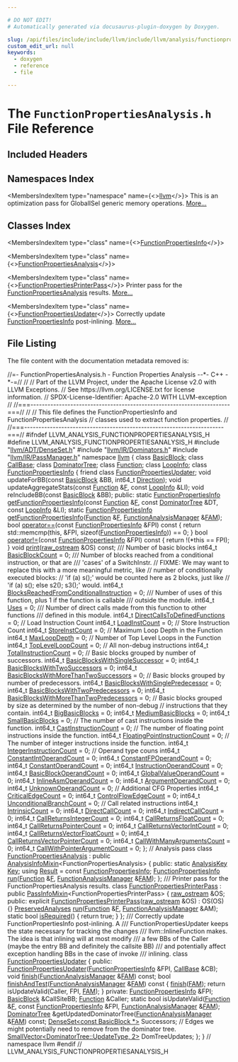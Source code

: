 ```yaml
---

# DO NOT EDIT!
# Automatically generated via docusaurus-plugin-doxygen by Doxygen.

slug: /api/files/include/include/llvm/include/llvm/analysis/functionpropertiesanalysis-h
custom_edit_url: null
keywords:
  - doxygen
  - reference
  - file

---
```





# The `FunctionPropertiesAnalysis.h` File Reference

<DoxygenPage pluginConfig={pluginConfig}>



## Included Headers

<IncludesList>
<IncludesListItem
  filePath="llvm/ADT/DenseSet.h"
  permalink="/docs/api/files/include/include/llvm/include/llvm/adt/denseset-h"
  isLocal="true" />
<IncludesListItem
  filePath="llvm/IR/Dominators.h"
  permalink="/docs/api/files/include/include/llvm/include/llvm/ir/dominators-h"
  isLocal="true" />
<IncludesListItem
  filePath="llvm/IR/PassManager.h"
  permalink="/docs/api/files/include/include/llvm/include/llvm/ir/passmanager-h"
  isLocal="true" />
</IncludesList>

## Namespaces Index

<MembersIndex>

<MembersIndexItem
  type="namespace"
  name={<><a href="/docs/api/namespaces/llvm">llvm</a></>}>
This is an optimization pass for GlobalISel generic memory operations. <a href="/docs/api/namespaces/llvm/#details">More...</a>
</MembersIndexItem>

</MembersIndex>

## Classes Index

<MembersIndex>

<MembersIndexItem
  type="class"
  name={<><a href="/docs/api/classes/llvm/functionpropertiesinfo">FunctionPropertiesInfo</a></>}>
</MembersIndexItem>

<MembersIndexItem
  type="class"
  name={<><a href="/docs/api/classes/llvm/functionpropertiesanalysis">FunctionPropertiesAnalysis</a></>}>
</MembersIndexItem>

<MembersIndexItem
  type="class"
  name={<><a href="/docs/api/classes/llvm/functionpropertiesprinterpass">FunctionPropertiesPrinterPass</a></>}>
Printer pass for the <a href="/docs/api/classes/llvm/functionpropertiesanalysis">FunctionPropertiesAnalysis</a> results. <a href="/docs/api/classes/llvm/functionpropertiesprinterpass/#details">More...</a>
</MembersIndexItem>

<MembersIndexItem
  type="class"
  name={<><a href="/docs/api/classes/llvm/functionpropertiesupdater">FunctionPropertiesUpdater</a></>}>
Correctly update <a href="/docs/api/classes/llvm/functionpropertiesinfo">FunctionPropertiesInfo</a> post-inlining. <a href="/docs/api/classes/llvm/functionpropertiesupdater/#details">More...</a>
</MembersIndexItem>

</MembersIndex>


## File Listing

The file content with the documentation metadata removed is:

<ProgramListing>

<Link id="l00001" /><CodeLine lineNumber="1"><Highlight kind="comment">//=- FunctionPropertiesAnalysis.h - Function Properties Analysis --&#42;- C++ -&#42;-=//</Highlight><Highlight kind="normal"></Highlight></CodeLine>
<Link id="l00002" /><CodeLine lineNumber="2"><Highlight kind="normal"></Highlight><Highlight kind="comment">//</Highlight><Highlight kind="normal"></Highlight></CodeLine>
<Link id="l00003" /><CodeLine lineNumber="3"><Highlight kind="normal"></Highlight><Highlight kind="comment">// Part of the LLVM Project, under the Apache License v2.0 with LLVM Exceptions.</Highlight><Highlight kind="normal"></Highlight></CodeLine>
<Link id="l00004" /><CodeLine lineNumber="4"><Highlight kind="normal"></Highlight><Highlight kind="comment">// See https://llvm.org/LICENSE.txt for license information.</Highlight><Highlight kind="normal"></Highlight></CodeLine>
<Link id="l00005" /><CodeLine lineNumber="5"><Highlight kind="normal"></Highlight><Highlight kind="comment">// SPDX-License-Identifier: Apache-2.0 WITH LLVM-exception</Highlight><Highlight kind="normal"></Highlight></CodeLine>
<Link id="l00006" /><CodeLine lineNumber="6"><Highlight kind="normal"></Highlight><Highlight kind="comment">//</Highlight><Highlight kind="normal"></Highlight></CodeLine>
<Link id="l00007" /><CodeLine lineNumber="7"><Highlight kind="normal"></Highlight><Highlight kind="comment">//===----------------------------------------------------------------------===//</Highlight><Highlight kind="normal"></Highlight></CodeLine>
<Link id="l00008" /><CodeLine lineNumber="8"><Highlight kind="normal"></Highlight><Highlight kind="comment">//</Highlight><Highlight kind="normal"></Highlight></CodeLine>
<Link id="l00009" /><CodeLine lineNumber="9"><Highlight kind="normal"></Highlight><Highlight kind="comment">// This file defines the FunctionPropertiesInfo and FunctionPropertiesAnalysis</Highlight><Highlight kind="normal"></Highlight></CodeLine>
<Link id="l00010" /><CodeLine lineNumber="10"><Highlight kind="normal"></Highlight><Highlight kind="comment">// classes used to extract function properties.</Highlight><Highlight kind="normal"></Highlight></CodeLine>
<Link id="l00011" /><CodeLine lineNumber="11"><Highlight kind="normal"></Highlight><Highlight kind="comment">//</Highlight><Highlight kind="normal"></Highlight></CodeLine>
<Link id="l00012" /><CodeLine lineNumber="12"><Highlight kind="normal"></Highlight><Highlight kind="comment">//===----------------------------------------------------------------------===//</Highlight><Highlight kind="normal"></Highlight></CodeLine>
<Link id="l00013" /><CodeLine lineNumber="13"><Highlight kind="normal"></Highlight></CodeLine>
<Link id="l00014" /><CodeLine lineNumber="14"><Highlight kind="normal"></Highlight><Highlight kind="preprocessor">#ifndef LLVM&#95;ANALYSIS&#95;FUNCTIONPROPERTIESANALYSIS&#95;H</Highlight><Highlight kind="normal"></Highlight></CodeLine>
<Link id="l00015" /><CodeLine lineNumber="15"><Highlight kind="normal"></Highlight><Highlight kind="preprocessor">#define LLVM&#95;ANALYSIS&#95;FUNCTIONPROPERTIESANALYSIS&#95;H</Highlight><Highlight kind="normal"></Highlight></CodeLine>
<Link id="l00016" /><CodeLine lineNumber="16"><Highlight kind="normal"></Highlight></CodeLine>
<Link id="l00017" /><CodeLine lineNumber="17"><Highlight kind="normal"></Highlight><Highlight kind="preprocessor">#include &quot;<a href="/docs/api/files/include/include/llvm/include/llvm/adt/denseset-h">llvm/ADT/DenseSet.h</a>&quot;</Highlight><Highlight kind="normal"></Highlight></CodeLine>
<Link id="l00018" /><CodeLine lineNumber="18"><Highlight kind="normal"></Highlight><Highlight kind="preprocessor">#include &quot;<a href="/docs/api/files/include/include/llvm/include/llvm/ir/dominators-h">llvm/IR/Dominators.h</a>&quot;</Highlight><Highlight kind="normal"></Highlight></CodeLine>
<Link id="l00019" /><CodeLine lineNumber="19"><Highlight kind="normal"></Highlight><Highlight kind="preprocessor">#include &quot;<a href="/docs/api/files/include/include/llvm/include/llvm/ir/passmanager-h">llvm/IR/PassManager.h</a>&quot;</Highlight><Highlight kind="normal"></Highlight></CodeLine>
<Link id="l00020" /><CodeLine lineNumber="20"><Highlight kind="normal"></Highlight></CodeLine>
<Link id="l00021" /><CodeLine lineNumber="21"><Highlight kind="normal"></Highlight><Highlight kind="keyword">namespace </Highlight><Highlight kind="normal"><a href="/docs/api/namespaces/llvm">llvm</a> &#123;</Highlight></CodeLine>
<Link id="l00022" /><CodeLine lineNumber="22"><Highlight kind="normal"></Highlight><Highlight kind="keyword">class </Highlight><Highlight kind="normal"><a href="/docs/api/classes/llvm/basicblock">BasicBlock</a>;</Highlight></CodeLine>
<Link id="l00023" /><CodeLine lineNumber="23"><Highlight kind="normal"></Highlight><Highlight kind="keyword">class </Highlight><Highlight kind="normal"><a href="/docs/api/classes/llvm/callbase">CallBase</a>;</Highlight></CodeLine>
<Link id="l00024" /><CodeLine lineNumber="24"><Highlight kind="normal"></Highlight><Highlight kind="keyword">class </Highlight><Highlight kind="normal"><a href="/docs/api/classes/llvm/dominatortree">DominatorTree</a>;</Highlight></CodeLine>
<Link id="l00025" /><CodeLine lineNumber="25"><Highlight kind="normal"></Highlight><Highlight kind="keyword">class </Highlight><Highlight kind="normal"><a href="/docs/api/classes/llvm/function">Function</a>;</Highlight></CodeLine>
<Link id="l00026" /><CodeLine lineNumber="26"><Highlight kind="normal"></Highlight><Highlight kind="keyword">class </Highlight><Highlight kind="normal"><a href="/docs/api/classes/llvm/loopinfo">LoopInfo</a>;</Highlight></CodeLine>
<Link id="l00027" /><CodeLine lineNumber="27"><Highlight kind="normal"></Highlight></CodeLine>
<Link id="l00028" /><CodeLine lineNumber="28" lineLink="/docs/api/classes/llvm/functionpropertiesinfo"><Highlight kind="normal"></Highlight><Highlight kind="keyword">class </Highlight><Highlight kind="normal"><a href="/docs/api/classes/llvm/functionpropertiesinfo">FunctionPropertiesInfo</a> &#123;</Highlight></CodeLine>
<Link id="l00029" /><CodeLine lineNumber="29" lineLink="/docs/api/classes/llvm/functionpropertiesinfo/#a886864b4db05ccf27a372a475521511a"><Highlight kind="normal">  </Highlight><Highlight kind="keyword">friend</Highlight><Highlight kind="normal"> </Highlight><Highlight kind="keyword">class </Highlight><Highlight kind="normal"><a href="/docs/api/classes/llvm/functionpropertiesinfo/#a886864b4db05ccf27a372a475521511a">FunctionPropertiesUpdater</a>;</Highlight></CodeLine>
<Link id="l00030" /><CodeLine lineNumber="30"><Highlight kind="normal">  </Highlight><Highlight kind="keywordtype">void</Highlight><Highlight kind="normal"> updateForBB(</Highlight><Highlight kind="keyword">const</Highlight><Highlight kind="normal"> <a href="/docs/api/classes/llvm/basicblock">BasicBlock</a> &amp;BB, int64&#95;t <a href="/docs/api/files/lib/lib/analysis/loopinfo-cpp/#ab4c7e3039b29b12e4dc97bcae93d79c3">Direction</a>);</Highlight></CodeLine>
<Link id="l00031" /><CodeLine lineNumber="31"><Highlight kind="normal">  </Highlight><Highlight kind="keywordtype">void</Highlight><Highlight kind="normal"> updateAggregateStats(</Highlight><Highlight kind="keyword">const</Highlight><Highlight kind="normal"> <a href="/docs/api/classes/llvm/function">Function</a> &amp;<a href="/docs/api/files/lib/lib/support/md5-cpp/#a96d73bbd7af15cb1fc38c3f4a3bd82e9">F</a>, </Highlight><Highlight kind="keyword">const</Highlight><Highlight kind="normal"> <a href="/docs/api/classes/llvm/loopinfo">LoopInfo</a> &amp;LI);</Highlight></CodeLine>
<Link id="l00032" /><CodeLine lineNumber="32"><Highlight kind="normal">  </Highlight><Highlight kind="keywordtype">void</Highlight><Highlight kind="normal"> reIncludeBB(</Highlight><Highlight kind="keyword">const</Highlight><Highlight kind="normal"> <a href="/docs/api/classes/llvm/basicblock">BasicBlock</a> &amp;BB);</Highlight></CodeLine>
<Link id="l00033" /><CodeLine lineNumber="33"><Highlight kind="normal"></Highlight></CodeLine>
<Link id="l00034" /><CodeLine lineNumber="34"><Highlight kind="normal"></Highlight><Highlight kind="keyword">public</Highlight><Highlight kind="normal">:</Highlight></CodeLine>
<Link id="l00035" /><CodeLine lineNumber="35"><Highlight kind="normal">  </Highlight><Highlight kind="keyword">static</Highlight><Highlight kind="normal"> <a href="/docs/api/classes/llvm/functionpropertiesinfo">FunctionPropertiesInfo</a></Highlight></CodeLine>
<Link id="l00036" /><CodeLine lineNumber="36"><Highlight kind="normal">  <a href="/docs/api/classes/llvm/functionpropertiesinfo/#a68ed7ba6b7bd3212a48c4fb730e1bc4e">getFunctionPropertiesInfo</a>(</Highlight><Highlight kind="keyword">const</Highlight><Highlight kind="normal"> <a href="/docs/api/classes/llvm/function">Function</a> &amp;<a href="/docs/api/files/lib/lib/support/md5-cpp/#a96d73bbd7af15cb1fc38c3f4a3bd82e9">F</a>, </Highlight><Highlight kind="keyword">const</Highlight><Highlight kind="normal"> <a href="/docs/api/classes/llvm/dominatortree">DominatorTree</a> &amp;DT,</Highlight></CodeLine>
<Link id="l00037" /><CodeLine lineNumber="37"><Highlight kind="normal">                            </Highlight><Highlight kind="keyword">const</Highlight><Highlight kind="normal"> <a href="/docs/api/classes/llvm/loopinfo">LoopInfo</a> &amp;LI);</Highlight></CodeLine>
<Link id="l00038" /><CodeLine lineNumber="38"><Highlight kind="normal"></Highlight></CodeLine>
<Link id="l00039" /><CodeLine lineNumber="39"><Highlight kind="normal">  </Highlight><Highlight kind="keyword">static</Highlight><Highlight kind="normal"> <a href="/docs/api/classes/llvm/functionpropertiesinfo">FunctionPropertiesInfo</a></Highlight></CodeLine>
<Link id="l00040" /><CodeLine lineNumber="40"><Highlight kind="normal">  <a href="/docs/api/classes/llvm/functionpropertiesinfo/#a68ed7ba6b7bd3212a48c4fb730e1bc4e">getFunctionPropertiesInfo</a>(<a href="/docs/api/classes/llvm/function">Function</a> &amp;<a href="/docs/api/files/lib/lib/support/md5-cpp/#a96d73bbd7af15cb1fc38c3f4a3bd82e9">F</a>, <a href="/docs/api/namespaces/llvm/#adce09a5a0de0e3177eb00e932734af2f">FunctionAnalysisManager</a> &amp;<a href="/docs/api/files/lib/lib/passes/passbuilderbindings-cpp/#a83c7e5ca51099e4efa895791a02fb0ed">FAM</a>);</Highlight></CodeLine>
<Link id="l00041" /><CodeLine lineNumber="41"><Highlight kind="normal"></Highlight></CodeLine>
<Link id="l00042" /><CodeLine lineNumber="42" lineLink="/docs/api/classes/llvm/functionpropertiesinfo/#a3cb372b19419778250762c60ff7ffe9a"><Highlight kind="normal">  </Highlight><Highlight kind="keywordtype">bool</Highlight><Highlight kind="normal"> <a href="/docs/api/classes/llvm/functionpropertiesinfo/#a3cb372b19419778250762c60ff7ffe9a">operator==</a>(</Highlight><Highlight kind="keyword">const</Highlight><Highlight kind="normal"> <a href="/docs/api/classes/llvm/functionpropertiesinfo">FunctionPropertiesInfo</a> &amp;FPI)</Highlight><Highlight kind="keyword"> const </Highlight><Highlight kind="normal">&#123;</Highlight></CodeLine>
<Link id="l00043" /><CodeLine lineNumber="43"><Highlight kind="normal">    </Highlight><Highlight kind="keywordflow">return</Highlight><Highlight kind="normal"> std::memcmp(</Highlight><Highlight kind="keyword">this</Highlight><Highlight kind="normal">, &amp;FPI, </Highlight><Highlight kind="keyword">sizeof</Highlight><Highlight kind="normal">(<a href="/docs/api/classes/llvm/functionpropertiesinfo">FunctionPropertiesInfo</a>)) == 0;</Highlight></CodeLine>
<Link id="l00044" /><CodeLine lineNumber="44"><Highlight kind="normal">  &#125;</Highlight></CodeLine>
<Link id="l00045" /><CodeLine lineNumber="45"><Highlight kind="normal"></Highlight></CodeLine>
<Link id="l00046" /><CodeLine lineNumber="46" lineLink="/docs/api/classes/llvm/functionpropertiesinfo/#a1afbdf7e5e533d1eae71d8e1ed98b2a5"><Highlight kind="normal">  </Highlight><Highlight kind="keywordtype">bool</Highlight><Highlight kind="normal"> <a href="/docs/api/classes/llvm/functionpropertiesinfo/#a1afbdf7e5e533d1eae71d8e1ed98b2a5">operator!=</a>(</Highlight><Highlight kind="keyword">const</Highlight><Highlight kind="normal"> <a href="/docs/api/classes/llvm/functionpropertiesinfo">FunctionPropertiesInfo</a> &amp;FPI)</Highlight><Highlight kind="keyword"> const </Highlight><Highlight kind="normal">&#123;</Highlight></CodeLine>
<Link id="l00047" /><CodeLine lineNumber="47"><Highlight kind="normal">    </Highlight><Highlight kind="keywordflow">return</Highlight><Highlight kind="normal"> !(&#42;</Highlight><Highlight kind="keyword">this</Highlight><Highlight kind="normal"> == FPI);</Highlight></CodeLine>
<Link id="l00048" /><CodeLine lineNumber="48"><Highlight kind="normal">  &#125;</Highlight></CodeLine>
<Link id="l00049" /><CodeLine lineNumber="49"><Highlight kind="normal"></Highlight></CodeLine>
<Link id="l00050" /><CodeLine lineNumber="50"><Highlight kind="normal">  </Highlight><Highlight kind="keywordtype">void</Highlight><Highlight kind="normal"> <a href="/docs/api/classes/llvm/functionpropertiesinfo/#adede9cdc7aba484c6cdbd3f25bd03e24">print</a>(<a href="/docs/api/classes/llvm/raw-ostream">raw&#95;ostream</a> &amp;OS) </Highlight><Highlight kind="keyword">const</Highlight><Highlight kind="normal">;</Highlight></CodeLine>
<Link id="l00051" /><CodeLine lineNumber="51"><Highlight kind="normal"></Highlight><Highlight kind="comment"></Highlight></CodeLine>
<Link id="l00052" /><CodeLine lineNumber="52"><Highlight kind="comment">  /// Number of basic blocks</Highlight><Highlight kind="normal"></Highlight></CodeLine>
<Link id="l00053" /><CodeLine lineNumber="53" lineLink="/docs/api/classes/llvm/functionpropertiesinfo/#a2b7e1c18db3d25b69a62d65a0cba8534"><Highlight kind="normal">  int64&#95;t <a href="/docs/api/classes/llvm/functionpropertiesinfo/#a2b7e1c18db3d25b69a62d65a0cba8534">BasicBlockCount</a> = 0;</Highlight></CodeLine>
<Link id="l00054" /><CodeLine lineNumber="54"><Highlight kind="normal"></Highlight><Highlight kind="comment"></Highlight></CodeLine>
<Link id="l00055" /><CodeLine lineNumber="55"><Highlight kind="comment">  /// Number of blocks reached from a conditional instruction, or that are</Highlight></CodeLine>
<Link id="l00056" /><CodeLine lineNumber="56"><Highlight kind="comment">  /// &#39;cases&#39; of a SwitchInstr.</Highlight><Highlight kind="normal"></Highlight></CodeLine>
<Link id="l00057" /><CodeLine lineNumber="57"><Highlight kind="normal">  </Highlight><Highlight kind="comment">// FIXME: We may want to replace this with a more meaningful metric, like</Highlight><Highlight kind="normal"></Highlight></CodeLine>
<Link id="l00058" /><CodeLine lineNumber="58"><Highlight kind="normal">  </Highlight><Highlight kind="comment">// number of conditionally executed blocks:</Highlight><Highlight kind="normal"></Highlight></CodeLine>
<Link id="l00059" /><CodeLine lineNumber="59"><Highlight kind="normal">  </Highlight><Highlight kind="comment">// &#39;if (a) s();&#39; would be counted here as 2 blocks, just like</Highlight><Highlight kind="normal"></Highlight></CodeLine>
<Link id="l00060" /><CodeLine lineNumber="60"><Highlight kind="normal">  </Highlight><Highlight kind="comment">// &#39;if (a) s(); else s2(); s3();&#39; would.</Highlight><Highlight kind="normal"></Highlight></CodeLine>
<Link id="l00061" /><CodeLine lineNumber="61" lineLink="/docs/api/classes/llvm/functionpropertiesinfo/#a663748cdd1091a504e2dde978d147892"><Highlight kind="normal">  int64&#95;t <a href="/docs/api/classes/llvm/functionpropertiesinfo/#a663748cdd1091a504e2dde978d147892">BlocksReachedFromConditionalInstruction</a> = 0;</Highlight></CodeLine>
<Link id="l00062" /><CodeLine lineNumber="62"><Highlight kind="normal"></Highlight><Highlight kind="comment"></Highlight></CodeLine>
<Link id="l00063" /><CodeLine lineNumber="63"><Highlight kind="comment">  /// Number of uses of this function, plus 1 if the function is callable</Highlight></CodeLine>
<Link id="l00064" /><CodeLine lineNumber="64"><Highlight kind="comment">  /// outside the module.</Highlight><Highlight kind="normal"></Highlight></CodeLine>
<Link id="l00065" /><CodeLine lineNumber="65" lineLink="/docs/api/classes/llvm/functionpropertiesinfo/#a2ca2637b684b923ec6836f54a464dadd"><Highlight kind="normal">  int64&#95;t <a href="/docs/api/classes/llvm/functionpropertiesinfo/#a2ca2637b684b923ec6836f54a464dadd">Uses</a> = 0;</Highlight></CodeLine>
<Link id="l00066" /><CodeLine lineNumber="66"><Highlight kind="normal"></Highlight><Highlight kind="comment"></Highlight></CodeLine>
<Link id="l00067" /><CodeLine lineNumber="67"><Highlight kind="comment">  /// Number of direct calls made from this function to other functions</Highlight></CodeLine>
<Link id="l00068" /><CodeLine lineNumber="68"><Highlight kind="comment">  /// defined in this module.</Highlight><Highlight kind="normal"></Highlight></CodeLine>
<Link id="l00069" /><CodeLine lineNumber="69" lineLink="/docs/api/classes/llvm/functionpropertiesinfo/#afa568a5b2ab440f02bbc9eef3863a619"><Highlight kind="normal">  int64&#95;t <a href="/docs/api/classes/llvm/functionpropertiesinfo/#afa568a5b2ab440f02bbc9eef3863a619">DirectCallsToDefinedFunctions</a> = 0;</Highlight></CodeLine>
<Link id="l00070" /><CodeLine lineNumber="70"><Highlight kind="normal"></Highlight></CodeLine>
<Link id="l00071" /><CodeLine lineNumber="71"><Highlight kind="normal">  </Highlight><Highlight kind="comment">// Load Instruction Count</Highlight><Highlight kind="normal"></Highlight></CodeLine>
<Link id="l00072" /><CodeLine lineNumber="72" lineLink="/docs/api/classes/llvm/functionpropertiesinfo/#a490e2c5ef224a61db5d5819703163670"><Highlight kind="normal">  int64&#95;t <a href="/docs/api/classes/llvm/functionpropertiesinfo/#a490e2c5ef224a61db5d5819703163670">LoadInstCount</a> = 0;</Highlight></CodeLine>
<Link id="l00073" /><CodeLine lineNumber="73"><Highlight kind="normal"></Highlight></CodeLine>
<Link id="l00074" /><CodeLine lineNumber="74"><Highlight kind="normal">  </Highlight><Highlight kind="comment">// Store Instruction Count</Highlight><Highlight kind="normal"></Highlight></CodeLine>
<Link id="l00075" /><CodeLine lineNumber="75" lineLink="/docs/api/classes/llvm/functionpropertiesinfo/#a2770ff2459fe32e31fda286e27a33fbb"><Highlight kind="normal">  int64&#95;t <a href="/docs/api/classes/llvm/functionpropertiesinfo/#a2770ff2459fe32e31fda286e27a33fbb">StoreInstCount</a> = 0;</Highlight></CodeLine>
<Link id="l00076" /><CodeLine lineNumber="76"><Highlight kind="normal"></Highlight></CodeLine>
<Link id="l00077" /><CodeLine lineNumber="77"><Highlight kind="normal">  </Highlight><Highlight kind="comment">// Maximum Loop Depth in the Function</Highlight><Highlight kind="normal"></Highlight></CodeLine>
<Link id="l00078" /><CodeLine lineNumber="78" lineLink="/docs/api/classes/llvm/functionpropertiesinfo/#a9af69ccb450a5f5cd164f6176e24f7e6"><Highlight kind="normal">  int64&#95;t <a href="/docs/api/classes/llvm/functionpropertiesinfo/#a9af69ccb450a5f5cd164f6176e24f7e6">MaxLoopDepth</a> = 0;</Highlight></CodeLine>
<Link id="l00079" /><CodeLine lineNumber="79"><Highlight kind="normal"></Highlight></CodeLine>
<Link id="l00080" /><CodeLine lineNumber="80"><Highlight kind="normal">  </Highlight><Highlight kind="comment">// Number of Top Level Loops in the Function</Highlight><Highlight kind="normal"></Highlight></CodeLine>
<Link id="l00081" /><CodeLine lineNumber="81" lineLink="/docs/api/classes/llvm/functionpropertiesinfo/#a534d23cdf9db6e5b7d49e36d61f23726"><Highlight kind="normal">  int64&#95;t <a href="/docs/api/classes/llvm/functionpropertiesinfo/#a534d23cdf9db6e5b7d49e36d61f23726">TopLevelLoopCount</a> = 0;</Highlight></CodeLine>
<Link id="l00082" /><CodeLine lineNumber="82"><Highlight kind="normal"></Highlight></CodeLine>
<Link id="l00083" /><CodeLine lineNumber="83"><Highlight kind="normal">  </Highlight><Highlight kind="comment">// All non-debug instructions</Highlight><Highlight kind="normal"></Highlight></CodeLine>
<Link id="l00084" /><CodeLine lineNumber="84" lineLink="/docs/api/classes/llvm/functionpropertiesinfo/#ae0ec2659390ab61b126f336e2727d0c7"><Highlight kind="normal">  int64&#95;t <a href="/docs/api/classes/llvm/functionpropertiesinfo/#ae0ec2659390ab61b126f336e2727d0c7">TotalInstructionCount</a> = 0;</Highlight></CodeLine>
<Link id="l00085" /><CodeLine lineNumber="85"><Highlight kind="normal"></Highlight></CodeLine>
<Link id="l00086" /><CodeLine lineNumber="86"><Highlight kind="normal">  </Highlight><Highlight kind="comment">// Basic blocks grouped by number of successors.</Highlight><Highlight kind="normal"></Highlight></CodeLine>
<Link id="l00087" /><CodeLine lineNumber="87" lineLink="/docs/api/classes/llvm/functionpropertiesinfo/#a8c77f25ebf21adb8f65d8e61579d64d2"><Highlight kind="normal">  int64&#95;t <a href="/docs/api/classes/llvm/functionpropertiesinfo/#a8c77f25ebf21adb8f65d8e61579d64d2">BasicBlocksWithSingleSuccessor</a> = 0;</Highlight></CodeLine>
<Link id="l00088" /><CodeLine lineNumber="88" lineLink="/docs/api/classes/llvm/functionpropertiesinfo/#a2dc9ab6610aba119c67518b47582203b"><Highlight kind="normal">  int64&#95;t <a href="/docs/api/classes/llvm/functionpropertiesinfo/#a2dc9ab6610aba119c67518b47582203b">BasicBlocksWithTwoSuccessors</a> = 0;</Highlight></CodeLine>
<Link id="l00089" /><CodeLine lineNumber="89" lineLink="/docs/api/classes/llvm/functionpropertiesinfo/#a00f3b57cfbec2df727b1fff9d35f7ebb"><Highlight kind="normal">  int64&#95;t <a href="/docs/api/classes/llvm/functionpropertiesinfo/#a00f3b57cfbec2df727b1fff9d35f7ebb">BasicBlocksWithMoreThanTwoSuccessors</a> = 0;</Highlight></CodeLine>
<Link id="l00090" /><CodeLine lineNumber="90"><Highlight kind="normal"></Highlight></CodeLine>
<Link id="l00091" /><CodeLine lineNumber="91"><Highlight kind="normal">  </Highlight><Highlight kind="comment">// Basic blocks grouped by number of predecessors.</Highlight><Highlight kind="normal"></Highlight></CodeLine>
<Link id="l00092" /><CodeLine lineNumber="92" lineLink="/docs/api/classes/llvm/functionpropertiesinfo/#a02c8dc4158b8028a250c19e6f47a1c88"><Highlight kind="normal">  int64&#95;t <a href="/docs/api/classes/llvm/functionpropertiesinfo/#a02c8dc4158b8028a250c19e6f47a1c88">BasicBlocksWithSinglePredecessor</a> = 0;</Highlight></CodeLine>
<Link id="l00093" /><CodeLine lineNumber="93" lineLink="/docs/api/classes/llvm/functionpropertiesinfo/#abbaaedd51d50e8e5d4f12936b6092afe"><Highlight kind="normal">  int64&#95;t <a href="/docs/api/classes/llvm/functionpropertiesinfo/#abbaaedd51d50e8e5d4f12936b6092afe">BasicBlocksWithTwoPredecessors</a> = 0;</Highlight></CodeLine>
<Link id="l00094" /><CodeLine lineNumber="94" lineLink="/docs/api/classes/llvm/functionpropertiesinfo/#ae60674a99c5124a11da30ee89fefe0a6"><Highlight kind="normal">  int64&#95;t <a href="/docs/api/classes/llvm/functionpropertiesinfo/#ae60674a99c5124a11da30ee89fefe0a6">BasicBlocksWithMoreThanTwoPredecessors</a> = 0;</Highlight></CodeLine>
<Link id="l00095" /><CodeLine lineNumber="95"><Highlight kind="normal"></Highlight></CodeLine>
<Link id="l00096" /><CodeLine lineNumber="96"><Highlight kind="normal">  </Highlight><Highlight kind="comment">// Basic blocks grouped by size as determined by the number of non-debug</Highlight><Highlight kind="normal"></Highlight></CodeLine>
<Link id="l00097" /><CodeLine lineNumber="97"><Highlight kind="normal">  </Highlight><Highlight kind="comment">// instructions that they contain.</Highlight><Highlight kind="normal"></Highlight></CodeLine>
<Link id="l00098" /><CodeLine lineNumber="98" lineLink="/docs/api/classes/llvm/functionpropertiesinfo/#a30fb3d6c9e3d445628128a9331202a31"><Highlight kind="normal">  int64&#95;t <a href="/docs/api/classes/llvm/functionpropertiesinfo/#a30fb3d6c9e3d445628128a9331202a31">BigBasicBlocks</a> = 0;</Highlight></CodeLine>
<Link id="l00099" /><CodeLine lineNumber="99" lineLink="/docs/api/classes/llvm/functionpropertiesinfo/#ac3e2ec6e66b73ef9ed8cede604d3cb2c"><Highlight kind="normal">  int64&#95;t <a href="/docs/api/classes/llvm/functionpropertiesinfo/#ac3e2ec6e66b73ef9ed8cede604d3cb2c">MediumBasicBlocks</a> = 0;</Highlight></CodeLine>
<Link id="l00100" /><CodeLine lineNumber="100" lineLink="/docs/api/classes/llvm/functionpropertiesinfo/#ae2c17872c13c258a49267ed0d5175fb0"><Highlight kind="normal">  int64&#95;t <a href="/docs/api/classes/llvm/functionpropertiesinfo/#ae2c17872c13c258a49267ed0d5175fb0">SmallBasicBlocks</a> = 0;</Highlight></CodeLine>
<Link id="l00101" /><CodeLine lineNumber="101"><Highlight kind="normal"></Highlight></CodeLine>
<Link id="l00102" /><CodeLine lineNumber="102"><Highlight kind="normal">  </Highlight><Highlight kind="comment">// The number of cast instructions inside the function.</Highlight><Highlight kind="normal"></Highlight></CodeLine>
<Link id="l00103" /><CodeLine lineNumber="103" lineLink="/docs/api/classes/llvm/functionpropertiesinfo/#a25c01b3edcb7847ce4a513fc983c0ca5"><Highlight kind="normal">  int64&#95;t <a href="/docs/api/classes/llvm/functionpropertiesinfo/#a25c01b3edcb7847ce4a513fc983c0ca5">CastInstructionCount</a> = 0;</Highlight></CodeLine>
<Link id="l00104" /><CodeLine lineNumber="104"><Highlight kind="normal"></Highlight></CodeLine>
<Link id="l00105" /><CodeLine lineNumber="105"><Highlight kind="normal">  </Highlight><Highlight kind="comment">// The number of floating point instructions inside the function.</Highlight><Highlight kind="normal"></Highlight></CodeLine>
<Link id="l00106" /><CodeLine lineNumber="106" lineLink="/docs/api/classes/llvm/functionpropertiesinfo/#a5054257d37951c5fb9c0b2c39c28492e"><Highlight kind="normal">  int64&#95;t <a href="/docs/api/classes/llvm/functionpropertiesinfo/#a5054257d37951c5fb9c0b2c39c28492e">FloatingPointInstructionCount</a> = 0;</Highlight></CodeLine>
<Link id="l00107" /><CodeLine lineNumber="107"><Highlight kind="normal"></Highlight></CodeLine>
<Link id="l00108" /><CodeLine lineNumber="108"><Highlight kind="normal">  </Highlight><Highlight kind="comment">// The number of integer instructions inside the function.</Highlight><Highlight kind="normal"></Highlight></CodeLine>
<Link id="l00109" /><CodeLine lineNumber="109" lineLink="/docs/api/classes/llvm/functionpropertiesinfo/#acf6ba82d34a98be344d086912685c37f"><Highlight kind="normal">  int64&#95;t <a href="/docs/api/classes/llvm/functionpropertiesinfo/#acf6ba82d34a98be344d086912685c37f">IntegerInstructionCount</a> = 0;</Highlight></CodeLine>
<Link id="l00110" /><CodeLine lineNumber="110"><Highlight kind="normal"></Highlight></CodeLine>
<Link id="l00111" /><CodeLine lineNumber="111"><Highlight kind="normal">  </Highlight><Highlight kind="comment">// Operand type couns</Highlight><Highlight kind="normal"></Highlight></CodeLine>
<Link id="l00112" /><CodeLine lineNumber="112" lineLink="/docs/api/classes/llvm/functionpropertiesinfo/#aed88a5e62e7ddbb06e413f889139f199"><Highlight kind="normal">  int64&#95;t <a href="/docs/api/classes/llvm/functionpropertiesinfo/#aed88a5e62e7ddbb06e413f889139f199">ConstantIntOperandCount</a> = 0;</Highlight></CodeLine>
<Link id="l00113" /><CodeLine lineNumber="113" lineLink="/docs/api/classes/llvm/functionpropertiesinfo/#a2ced99726c7114e40ce280476f1a5693"><Highlight kind="normal">  int64&#95;t <a href="/docs/api/classes/llvm/functionpropertiesinfo/#a2ced99726c7114e40ce280476f1a5693">ConstantFPOperandCount</a> = 0;</Highlight></CodeLine>
<Link id="l00114" /><CodeLine lineNumber="114" lineLink="/docs/api/classes/llvm/functionpropertiesinfo/#ae7bed2afee172dd9df892cdd341be315"><Highlight kind="normal">  int64&#95;t <a href="/docs/api/classes/llvm/functionpropertiesinfo/#ae7bed2afee172dd9df892cdd341be315">ConstantOperandCount</a> = 0;</Highlight></CodeLine>
<Link id="l00115" /><CodeLine lineNumber="115" lineLink="/docs/api/classes/llvm/functionpropertiesinfo/#a4b4514ef1c282109ceb4680713418db6"><Highlight kind="normal">  int64&#95;t <a href="/docs/api/classes/llvm/functionpropertiesinfo/#a4b4514ef1c282109ceb4680713418db6">InstructionOperandCount</a> = 0;</Highlight></CodeLine>
<Link id="l00116" /><CodeLine lineNumber="116" lineLink="/docs/api/classes/llvm/functionpropertiesinfo/#aa51c47c6bee2b5506e777b14f81795ab"><Highlight kind="normal">  int64&#95;t <a href="/docs/api/classes/llvm/functionpropertiesinfo/#aa51c47c6bee2b5506e777b14f81795ab">BasicBlockOperandCount</a> = 0;</Highlight></CodeLine>
<Link id="l00117" /><CodeLine lineNumber="117" lineLink="/docs/api/classes/llvm/functionpropertiesinfo/#a7099d10bb88ea5057bdf7aee07969d36"><Highlight kind="normal">  int64&#95;t <a href="/docs/api/classes/llvm/functionpropertiesinfo/#a7099d10bb88ea5057bdf7aee07969d36">GlobalValueOperandCount</a> = 0;</Highlight></CodeLine>
<Link id="l00118" /><CodeLine lineNumber="118" lineLink="/docs/api/classes/llvm/functionpropertiesinfo/#a2cd475cd379bdd1e88b95867bbef22f7"><Highlight kind="normal">  int64&#95;t <a href="/docs/api/classes/llvm/functionpropertiesinfo/#a2cd475cd379bdd1e88b95867bbef22f7">InlineAsmOperandCount</a> = 0;</Highlight></CodeLine>
<Link id="l00119" /><CodeLine lineNumber="119" lineLink="/docs/api/classes/llvm/functionpropertiesinfo/#a76c7b4a909412fd403d587b007dc63c0"><Highlight kind="normal">  int64&#95;t <a href="/docs/api/classes/llvm/functionpropertiesinfo/#a76c7b4a909412fd403d587b007dc63c0">ArgumentOperandCount</a> = 0;</Highlight></CodeLine>
<Link id="l00120" /><CodeLine lineNumber="120" lineLink="/docs/api/classes/llvm/functionpropertiesinfo/#af9d5817f647dba946a0e9cf4bd31f7c2"><Highlight kind="normal">  int64&#95;t <a href="/docs/api/classes/llvm/functionpropertiesinfo/#af9d5817f647dba946a0e9cf4bd31f7c2">UnknownOperandCount</a> = 0;</Highlight></CodeLine>
<Link id="l00121" /><CodeLine lineNumber="121"><Highlight kind="normal"></Highlight></CodeLine>
<Link id="l00122" /><CodeLine lineNumber="122"><Highlight kind="normal">  </Highlight><Highlight kind="comment">// Additional CFG Properties</Highlight><Highlight kind="normal"></Highlight></CodeLine>
<Link id="l00123" /><CodeLine lineNumber="123" lineLink="/docs/api/classes/llvm/functionpropertiesinfo/#a2c82c8f1af81057852ebaf083f2a3a53"><Highlight kind="normal">  int64&#95;t <a href="/docs/api/classes/llvm/functionpropertiesinfo/#a2c82c8f1af81057852ebaf083f2a3a53">CriticalEdgeCount</a> = 0;</Highlight></CodeLine>
<Link id="l00124" /><CodeLine lineNumber="124" lineLink="/docs/api/classes/llvm/functionpropertiesinfo/#aaaa1754a10405904f78fda855d32b69a"><Highlight kind="normal">  int64&#95;t <a href="/docs/api/classes/llvm/functionpropertiesinfo/#aaaa1754a10405904f78fda855d32b69a">ControlFlowEdgeCount</a> = 0;</Highlight></CodeLine>
<Link id="l00125" /><CodeLine lineNumber="125" lineLink="/docs/api/classes/llvm/functionpropertiesinfo/#a72a5702c34b439dd98e27dbc18b5c019"><Highlight kind="normal">  int64&#95;t <a href="/docs/api/classes/llvm/functionpropertiesinfo/#a72a5702c34b439dd98e27dbc18b5c019">UnconditionalBranchCount</a> = 0;</Highlight></CodeLine>
<Link id="l00126" /><CodeLine lineNumber="126"><Highlight kind="normal"></Highlight></CodeLine>
<Link id="l00127" /><CodeLine lineNumber="127"><Highlight kind="normal">  </Highlight><Highlight kind="comment">// Call related instructions</Highlight><Highlight kind="normal"></Highlight></CodeLine>
<Link id="l00128" /><CodeLine lineNumber="128" lineLink="/docs/api/classes/llvm/functionpropertiesinfo/#a730f855eea60b41c111149b27f5376dc"><Highlight kind="normal">  int64&#95;t <a href="/docs/api/classes/llvm/functionpropertiesinfo/#a730f855eea60b41c111149b27f5376dc">IntrinsicCount</a> = 0;</Highlight></CodeLine>
<Link id="l00129" /><CodeLine lineNumber="129" lineLink="/docs/api/classes/llvm/functionpropertiesinfo/#a3077f49bbefa2efcd290d03023ad86a1"><Highlight kind="normal">  int64&#95;t <a href="/docs/api/classes/llvm/functionpropertiesinfo/#a3077f49bbefa2efcd290d03023ad86a1">DirectCallCount</a> = 0;</Highlight></CodeLine>
<Link id="l00130" /><CodeLine lineNumber="130" lineLink="/docs/api/classes/llvm/functionpropertiesinfo/#afce1f373db719882044f60202313703d"><Highlight kind="normal">  int64&#95;t <a href="/docs/api/classes/llvm/functionpropertiesinfo/#afce1f373db719882044f60202313703d">IndirectCallCount</a> = 0;</Highlight></CodeLine>
<Link id="l00131" /><CodeLine lineNumber="131" lineLink="/docs/api/classes/llvm/functionpropertiesinfo/#a5850e660458a9aec3920c617c6b7234c"><Highlight kind="normal">  int64&#95;t <a href="/docs/api/classes/llvm/functionpropertiesinfo/#a5850e660458a9aec3920c617c6b7234c">CallReturnsIntegerCount</a> = 0;</Highlight></CodeLine>
<Link id="l00132" /><CodeLine lineNumber="132" lineLink="/docs/api/classes/llvm/functionpropertiesinfo/#adb357c2abd551aa75c94660fc777e52f"><Highlight kind="normal">  int64&#95;t <a href="/docs/api/classes/llvm/functionpropertiesinfo/#adb357c2abd551aa75c94660fc777e52f">CallReturnsFloatCount</a> = 0;</Highlight></CodeLine>
<Link id="l00133" /><CodeLine lineNumber="133" lineLink="/docs/api/classes/llvm/functionpropertiesinfo/#a0be1fc7b5d68e3460772dac1ad8d55d5"><Highlight kind="normal">  int64&#95;t <a href="/docs/api/classes/llvm/functionpropertiesinfo/#a0be1fc7b5d68e3460772dac1ad8d55d5">CallReturnsPointerCount</a> = 0;</Highlight></CodeLine>
<Link id="l00134" /><CodeLine lineNumber="134" lineLink="/docs/api/classes/llvm/functionpropertiesinfo/#a0ef9b29638eb97ee82c642883746c6d0"><Highlight kind="normal">  int64&#95;t <a href="/docs/api/classes/llvm/functionpropertiesinfo/#a0ef9b29638eb97ee82c642883746c6d0">CallReturnsVectorIntCount</a> = 0;</Highlight></CodeLine>
<Link id="l00135" /><CodeLine lineNumber="135" lineLink="/docs/api/classes/llvm/functionpropertiesinfo/#a13aee3dd64d41d828167a140676ca053"><Highlight kind="normal">  int64&#95;t <a href="/docs/api/classes/llvm/functionpropertiesinfo/#a13aee3dd64d41d828167a140676ca053">CallReturnsVectorFloatCount</a> = 0;</Highlight></CodeLine>
<Link id="l00136" /><CodeLine lineNumber="136" lineLink="/docs/api/classes/llvm/functionpropertiesinfo/#a04e9de2f2d5cd46d398f4f56391e5207"><Highlight kind="normal">  int64&#95;t <a href="/docs/api/classes/llvm/functionpropertiesinfo/#a04e9de2f2d5cd46d398f4f56391e5207">CallReturnsVectorPointerCount</a> = 0;</Highlight></CodeLine>
<Link id="l00137" /><CodeLine lineNumber="137" lineLink="/docs/api/classes/llvm/functionpropertiesinfo/#a0c1dd06b48c444920aca34346e4a475b"><Highlight kind="normal">  int64&#95;t <a href="/docs/api/classes/llvm/functionpropertiesinfo/#a0c1dd06b48c444920aca34346e4a475b">CallWithManyArgumentsCount</a> = 0;</Highlight></CodeLine>
<Link id="l00138" /><CodeLine lineNumber="138" lineLink="/docs/api/classes/llvm/functionpropertiesinfo/#a4fb5d40fd1f64e6059d6494a5948cdc9"><Highlight kind="normal">  int64&#95;t <a href="/docs/api/classes/llvm/functionpropertiesinfo/#a4fb5d40fd1f64e6059d6494a5948cdc9">CallWithPointerArgumentCount</a> = 0;</Highlight></CodeLine>
<Link id="l00139" /><CodeLine lineNumber="139"><Highlight kind="normal">&#125;;</Highlight></CodeLine>
<Link id="l00140" /><CodeLine lineNumber="140"><Highlight kind="normal"></Highlight></CodeLine>
<Link id="l00141" /><CodeLine lineNumber="141"><Highlight kind="normal"></Highlight><Highlight kind="comment">// Analysis pass</Highlight><Highlight kind="normal"></Highlight></CodeLine>
<Link id="l00142" /><CodeLine lineNumber="142" lineLink="/docs/api/classes/llvm/functionpropertiesanalysis"><Highlight kind="normal"></Highlight><Highlight kind="keyword">class </Highlight><Highlight kind="normal"><a href="/docs/api/classes/llvm/functionpropertiesanalysis">FunctionPropertiesAnalysis</a></Highlight></CodeLine>
<Link id="l00143" /><CodeLine lineNumber="143"><Highlight kind="normal">    : </Highlight><Highlight kind="keyword">public</Highlight><Highlight kind="normal"> <a href="/docs/api/structs/llvm/analysisinfomixin">AnalysisInfoMixin</a>&lt;FunctionPropertiesAnalysis&gt; &#123;</Highlight></CodeLine>
<Link id="l00144" /><CodeLine lineNumber="144"><Highlight kind="normal"></Highlight></CodeLine>
<Link id="l00145" /><CodeLine lineNumber="145"><Highlight kind="normal"></Highlight><Highlight kind="keyword">public</Highlight><Highlight kind="normal">:</Highlight></CodeLine>
<Link id="l00146" /><CodeLine lineNumber="146" lineLink="/docs/api/classes/llvm/functionpropertiesanalysis/#a8d3e34817f90a1a765f06c2064f68716"><Highlight kind="normal">  </Highlight><Highlight kind="keyword">static</Highlight><Highlight kind="normal"> <a href="/docs/api/structs/llvm/analysiskey">AnalysisKey</a> <a href="/docs/api/classes/llvm/functionpropertiesanalysis/#a8d3e34817f90a1a765f06c2064f68716">Key</a>;</Highlight></CodeLine>
<Link id="l00147" /><CodeLine lineNumber="147"><Highlight kind="normal"></Highlight></CodeLine>
<Link id="l00148" /><CodeLine lineNumber="148" lineLink="/docs/api/classes/llvm/functionpropertiesanalysis/#ab09d6be494bb6066d70bdf95e76dd278"><Highlight kind="normal">  </Highlight><Highlight kind="keyword">using </Highlight><Highlight kind="normal"><a href="/docs/api/classes/llvm/functionpropertiesanalysis/#ab09d6be494bb6066d70bdf95e76dd278">Result</a> = </Highlight><Highlight kind="keyword">const</Highlight><Highlight kind="normal"> <a href="/docs/api/classes/llvm/functionpropertiesinfo">FunctionPropertiesInfo</a>;</Highlight></CodeLine>
<Link id="l00149" /><CodeLine lineNumber="149"><Highlight kind="normal"></Highlight></CodeLine>
<Link id="l00150" /><CodeLine lineNumber="150"><Highlight kind="normal">  <a href="/docs/api/classes/llvm/functionpropertiesinfo">FunctionPropertiesInfo</a> <a href="/docs/api/classes/llvm/functionpropertiesanalysis/#a99dfe51a88eeff9511a30dbf83429642">run</a>(<a href="/docs/api/classes/llvm/function">Function</a> &amp;<a href="/docs/api/files/lib/lib/support/md5-cpp/#a96d73bbd7af15cb1fc38c3f4a3bd82e9">F</a>, <a href="/docs/api/namespaces/llvm/#adce09a5a0de0e3177eb00e932734af2f">FunctionAnalysisManager</a> &amp;<a href="/docs/api/files/lib/lib/passes/passbuilderbindings-cpp/#a83c7e5ca51099e4efa895791a02fb0ed">FAM</a>);</Highlight></CodeLine>
<Link id="l00151" /><CodeLine lineNumber="151"><Highlight kind="normal">&#125;;</Highlight></CodeLine>
<Link id="l00152" /><CodeLine lineNumber="152"><Highlight kind="normal"></Highlight><Highlight kind="comment"></Highlight></CodeLine>
<Link id="l00153" /><CodeLine lineNumber="153"><Highlight kind="comment">/// Printer pass for the FunctionPropertiesAnalysis results.</Highlight><Highlight kind="normal"></Highlight></CodeLine>
<Link id="l00154" /><CodeLine lineNumber="154" lineLink="/docs/api/classes/llvm/functionpropertiesprinterpass"><Highlight kind="normal"></Highlight><Highlight kind="keyword">class </Highlight><Highlight kind="normal"><a href="/docs/api/classes/llvm/functionpropertiesprinterpass/#a2e4b01c2a1e55055d977b161baa61dd7">FunctionPropertiesPrinterPass</a></Highlight></CodeLine>
<Link id="l00155" /><CodeLine lineNumber="155"><Highlight kind="normal">    : </Highlight><Highlight kind="keyword">public</Highlight><Highlight kind="normal"> <a href="/docs/api/structs/llvm/passinfomixin">PassInfoMixin</a>&lt;FunctionPropertiesPrinterPass&gt; &#123;</Highlight></CodeLine>
<Link id="l00156" /><CodeLine lineNumber="156"><Highlight kind="normal">  <a href="/docs/api/classes/llvm/raw-ostream">raw&#95;ostream</a> &amp;OS;</Highlight></CodeLine>
<Link id="l00157" /><CodeLine lineNumber="157"><Highlight kind="normal"></Highlight></CodeLine>
<Link id="l00158" /><CodeLine lineNumber="158"><Highlight kind="normal"></Highlight><Highlight kind="keyword">public</Highlight><Highlight kind="normal">:</Highlight></CodeLine>
<Link id="l00159" /><CodeLine lineNumber="159" lineLink="/docs/api/classes/llvm/functionpropertiesprinterpass/#a2e4b01c2a1e55055d977b161baa61dd7"><Highlight kind="normal">  </Highlight><Highlight kind="keyword">explicit</Highlight><Highlight kind="normal"> <a href="/docs/api/classes/llvm/functionpropertiesprinterpass/#a2e4b01c2a1e55055d977b161baa61dd7">FunctionPropertiesPrinterPass</a>(<a href="/docs/api/classes/llvm/raw-ostream">raw&#95;ostream</a> &amp;OS) : OS(OS) &#123;&#125;</Highlight></CodeLine>
<Link id="l00160" /><CodeLine lineNumber="160"><Highlight kind="normal"></Highlight></CodeLine>
<Link id="l00161" /><CodeLine lineNumber="161"><Highlight kind="normal">  <a href="/docs/api/classes/llvm/preservedanalyses">PreservedAnalyses</a> <a href="/docs/api/classes/llvm/functionpropertiesprinterpass/#aac1f30e6e61c72eaa61dc3daf83dc588">run</a>(<a href="/docs/api/classes/llvm/function">Function</a> &amp;<a href="/docs/api/files/lib/lib/support/md5-cpp/#a96d73bbd7af15cb1fc38c3f4a3bd82e9">F</a>, <a href="/docs/api/namespaces/llvm/#adce09a5a0de0e3177eb00e932734af2f">FunctionAnalysisManager</a> &amp;AM);</Highlight></CodeLine>
<Link id="l00162" /><CodeLine lineNumber="162"><Highlight kind="normal"></Highlight></CodeLine>
<Link id="l00163" /><CodeLine lineNumber="163" lineLink="/docs/api/classes/llvm/functionpropertiesprinterpass/#a85cea6a524d03ceb95eedcb94dbf636b"><Highlight kind="normal">  </Highlight><Highlight kind="keyword">static</Highlight><Highlight kind="normal"> </Highlight><Highlight kind="keywordtype">bool</Highlight><Highlight kind="normal"> <a href="/docs/api/classes/llvm/functionpropertiesprinterpass/#a85cea6a524d03ceb95eedcb94dbf636b">isRequired</a>() &#123; </Highlight><Highlight kind="keywordflow">return</Highlight><Highlight kind="normal"> </Highlight><Highlight kind="keyword">true</Highlight><Highlight kind="normal">; &#125;</Highlight></CodeLine>
<Link id="l00164" /><CodeLine lineNumber="164"><Highlight kind="normal">&#125;;</Highlight></CodeLine>
<Link id="l00165" /><CodeLine lineNumber="165"><Highlight kind="normal"></Highlight><Highlight kind="comment"></Highlight></CodeLine>
<Link id="l00166" /><CodeLine lineNumber="166"><Highlight kind="comment">/// Correctly update FunctionPropertiesInfo post-inlining. A</Highlight></CodeLine>
<Link id="l00167" /><CodeLine lineNumber="167"><Highlight kind="comment">/// FunctionPropertiesUpdater keeps the state necessary for tracking the changes</Highlight></CodeLine>
<Link id="l00168" /><CodeLine lineNumber="168"><Highlight kind="comment">/// llvm::InlineFunction makes. The idea is that inlining will at most modify</Highlight></CodeLine>
<Link id="l00169" /><CodeLine lineNumber="169"><Highlight kind="comment">/// a few BBs of the Caller (maybe the entry BB and definitely the callsite BB)</Highlight></CodeLine>
<Link id="l00170" /><CodeLine lineNumber="170"><Highlight kind="comment">/// and potentially affect exception handling BBs in the case of invoke</Highlight></CodeLine>
<Link id="l00171" /><CodeLine lineNumber="171"><Highlight kind="comment">/// inlining.</Highlight><Highlight kind="normal"></Highlight></CodeLine>
<Link id="l00172" /><CodeLine lineNumber="172" lineLink="/docs/api/classes/llvm/functionpropertiesupdater"><Highlight kind="normal"></Highlight><Highlight kind="keyword">class </Highlight><Highlight kind="normal"><a href="/docs/api/classes/llvm/functionpropertiesupdater/#a1ba00e4f051e690dfe2e14625ce165d3">FunctionPropertiesUpdater</a> &#123;</Highlight></CodeLine>
<Link id="l00173" /><CodeLine lineNumber="173"><Highlight kind="normal"></Highlight><Highlight kind="keyword">public</Highlight><Highlight kind="normal">:</Highlight></CodeLine>
<Link id="l00174" /><CodeLine lineNumber="174"><Highlight kind="normal">  <a href="/docs/api/classes/llvm/functionpropertiesupdater/#a1ba00e4f051e690dfe2e14625ce165d3">FunctionPropertiesUpdater</a>(<a href="/docs/api/classes/llvm/functionpropertiesinfo">FunctionPropertiesInfo</a> &amp;FPI, <a href="/docs/api/classes/llvm/callbase">CallBase</a> &amp;CB);</Highlight></CodeLine>
<Link id="l00175" /><CodeLine lineNumber="175"><Highlight kind="normal"></Highlight></CodeLine>
<Link id="l00176" /><CodeLine lineNumber="176"><Highlight kind="normal">  </Highlight><Highlight kind="keywordtype">void</Highlight><Highlight kind="normal"> <a href="/docs/api/classes/llvm/functionpropertiesupdater/#a53810b3b6ca8d3846b024899661c5e4a">finish</a>(<a href="/docs/api/namespaces/llvm/#adce09a5a0de0e3177eb00e932734af2f">FunctionAnalysisManager</a> &amp;<a href="/docs/api/files/lib/lib/passes/passbuilderbindings-cpp/#a83c7e5ca51099e4efa895791a02fb0ed">FAM</a>) </Highlight><Highlight kind="keyword">const</Highlight><Highlight kind="normal">;</Highlight></CodeLine>
<Link id="l00177" /><CodeLine lineNumber="177" lineLink="/docs/api/classes/llvm/functionpropertiesupdater/#a8ce3135b0a1f6d6c05a38f92126bc526"><Highlight kind="normal">  </Highlight><Highlight kind="keywordtype">bool</Highlight><Highlight kind="normal"> <a href="/docs/api/classes/llvm/functionpropertiesupdater/#a8ce3135b0a1f6d6c05a38f92126bc526">finishAndTest</a>(<a href="/docs/api/namespaces/llvm/#adce09a5a0de0e3177eb00e932734af2f">FunctionAnalysisManager</a> &amp;<a href="/docs/api/files/lib/lib/passes/passbuilderbindings-cpp/#a83c7e5ca51099e4efa895791a02fb0ed">FAM</a>)</Highlight><Highlight kind="keyword"> const </Highlight><Highlight kind="normal">&#123;</Highlight></CodeLine>
<Link id="l00178" /><CodeLine lineNumber="178"><Highlight kind="normal">    <a href="/docs/api/classes/llvm/functionpropertiesupdater/#a53810b3b6ca8d3846b024899661c5e4a">finish</a>(<a href="/docs/api/files/lib/lib/passes/passbuilderbindings-cpp/#a83c7e5ca51099e4efa895791a02fb0ed">FAM</a>);</Highlight></CodeLine>
<Link id="l00179" /><CodeLine lineNumber="179"><Highlight kind="normal">    </Highlight><Highlight kind="keywordflow">return</Highlight><Highlight kind="normal"> isUpdateValid(Caller, FPI, <a href="/docs/api/files/lib/lib/passes/passbuilderbindings-cpp/#a83c7e5ca51099e4efa895791a02fb0ed">FAM</a>);</Highlight></CodeLine>
<Link id="l00180" /><CodeLine lineNumber="180"><Highlight kind="normal">  &#125;</Highlight></CodeLine>
<Link id="l00181" /><CodeLine lineNumber="181"><Highlight kind="normal"></Highlight></CodeLine>
<Link id="l00182" /><CodeLine lineNumber="182"><Highlight kind="normal"></Highlight><Highlight kind="keyword">private</Highlight><Highlight kind="normal">:</Highlight></CodeLine>
<Link id="l00183" /><CodeLine lineNumber="183"><Highlight kind="normal">  <a href="/docs/api/classes/llvm/functionpropertiesinfo">FunctionPropertiesInfo</a> &amp;FPI;</Highlight></CodeLine>
<Link id="l00184" /><CodeLine lineNumber="184"><Highlight kind="normal">  <a href="/docs/api/classes/llvm/basicblock">BasicBlock</a> &amp;CallSiteBB;</Highlight></CodeLine>
<Link id="l00185" /><CodeLine lineNumber="185"><Highlight kind="normal">  <a href="/docs/api/classes/llvm/function">Function</a> &amp;Caller;</Highlight></CodeLine>
<Link id="l00186" /><CodeLine lineNumber="186"><Highlight kind="normal"></Highlight></CodeLine>
<Link id="l00187" /><CodeLine lineNumber="187"><Highlight kind="normal">  </Highlight><Highlight kind="keyword">static</Highlight><Highlight kind="normal"> </Highlight><Highlight kind="keywordtype">bool</Highlight><Highlight kind="normal"> isUpdateValid(<a href="/docs/api/classes/llvm/function">Function</a> &amp;<a href="/docs/api/files/lib/lib/support/md5-cpp/#a96d73bbd7af15cb1fc38c3f4a3bd82e9">F</a>, </Highlight><Highlight kind="keyword">const</Highlight><Highlight kind="normal"> <a href="/docs/api/classes/llvm/functionpropertiesinfo">FunctionPropertiesInfo</a> &amp;FPI,</Highlight></CodeLine>
<Link id="l00188" /><CodeLine lineNumber="188"><Highlight kind="normal">                            <a href="/docs/api/namespaces/llvm/#adce09a5a0de0e3177eb00e932734af2f">FunctionAnalysisManager</a> &amp;<a href="/docs/api/files/lib/lib/passes/passbuilderbindings-cpp/#a83c7e5ca51099e4efa895791a02fb0ed">FAM</a>);</Highlight></CodeLine>
<Link id="l00189" /><CodeLine lineNumber="189"><Highlight kind="normal"></Highlight></CodeLine>
<Link id="l00190" /><CodeLine lineNumber="190"><Highlight kind="normal">  <a href="/docs/api/classes/llvm/dominatortree">DominatorTree</a> &amp;getUpdatedDominatorTree(<a href="/docs/api/namespaces/llvm/#adce09a5a0de0e3177eb00e932734af2f">FunctionAnalysisManager</a> &amp;<a href="/docs/api/files/lib/lib/passes/passbuilderbindings-cpp/#a83c7e5ca51099e4efa895791a02fb0ed">FAM</a>) </Highlight><Highlight kind="keyword">const</Highlight><Highlight kind="normal">;</Highlight></CodeLine>
<Link id="l00191" /><CodeLine lineNumber="191"><Highlight kind="normal"></Highlight></CodeLine>
<Link id="l00192" /><CodeLine lineNumber="192"><Highlight kind="normal">  <a href="/docs/api/classes/llvm/denseset">DenseSet&lt;const BasicBlock &#42;&gt;</a> Successors;</Highlight></CodeLine>
<Link id="l00193" /><CodeLine lineNumber="193"><Highlight kind="normal"></Highlight></CodeLine>
<Link id="l00194" /><CodeLine lineNumber="194"><Highlight kind="normal">  </Highlight><Highlight kind="comment">// Edges we might potentially need to remove from the dominator tree.</Highlight><Highlight kind="normal"></Highlight></CodeLine>
<Link id="l00195" /><CodeLine lineNumber="195"><Highlight kind="normal">  <a href="/docs/api/classes/llvm/smallvector">SmallVector&lt;DominatorTree::UpdateType, 2&gt;</a> DomTreeUpdates;</Highlight></CodeLine>
<Link id="l00196" /><CodeLine lineNumber="196"><Highlight kind="normal">&#125;;</Highlight></CodeLine>
<Link id="l00197" /><CodeLine lineNumber="197"><Highlight kind="normal">&#125; </Highlight><Highlight kind="comment">// namespace llvm</Highlight><Highlight kind="normal"></Highlight></CodeLine>
<Link id="l00198" /><CodeLine lineNumber="198"><Highlight kind="normal"></Highlight><Highlight kind="preprocessor">#endif </Highlight><Highlight kind="comment">// LLVM&#95;ANALYSIS&#95;FUNCTIONPROPERTIESANALYSIS&#95;H</Highlight><Highlight kind="normal"></Highlight></CodeLine>

</ProgramListing>

</DoxygenPage>
